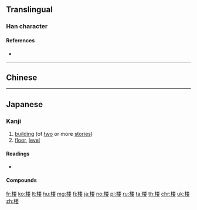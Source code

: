 {{character info/new}}
{{also|樓}}
==Translingual==

===Han character===
{{Han char|rn=75|rad=木|as=09|sn=13|four=|canj=DFDV|ids=⿰木娄}}

====References====
* {{Han ref|kx=0542.191|dkj=15212|dj=0930.190|hdz=21255.030|uh=697C|ud=27004}}

----

==Chinese==
{{zh-see|樓}}

----

==Japanese==

===Kanji===
{{ja-kanji|grade=c|rs=木09}}

# [[building]] (of [[two]] or more [[stories]])
# [[floor]], [[level]]

====Readings====
* {{ja-readings|on=[[ろう]] (rō)|kun=[[たかどの]] (takadono)}}

====Compounds====
{{der3
|{{ja-r|摩天楼|まてんろう}}
|{{ja-r|楼閣|ろうかく}}
|{{ja-r|楼上|ろうじょう}}
}}

[[fr:楼]]
[[ko:楼]]
[[lt:楼]]
[[hu:楼]]
[[mg:楼]]
[[fj:楼]]
[[ja:楼]]
[[no:楼]]
[[pl:楼]]
[[ru:楼]]
[[ta:楼]]
[[th:楼]]
[[chr:楼]]
[[uk:楼]]
[[zh:楼]]